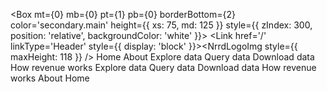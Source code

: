 <Box
  mt={0}
  mb={0}
  pt={1}
  pb={0}
  borderBottom={2}
  color='secondary.main'
  height={{ xs: 75, md: 125 }}
  style={{ zIndex: 300, position: 'relative', backgroundColor: 'white' }}>
  <Container maxWidth="lg">
    <Grid container>
      <Grid item xs={8} sm={4}>
        <Link href='/' linkType='Header' style={{ display: 'block' }}><NrrdLogoImg style={{ maxHeight: 118 }} /></Link>
      </Grid>
      <Hidden smDown>
        <Grid item sm={8}>
          <Grid container justify='flex-end'>
            <Box mt={1} mb={3.5}>
              <Link href='/' linkType='Header'>Home</Link>
              <Link href='/about' linkType='Header'>About</Link>
            </Box>
          </Grid>
          <Grid container justify='flex-end'>
            <Link href='/explore' linkType='Header'>Explore data</Link>
            <Link href='/query-data' linkType='Header'>Query data</Link>
            <Link href='/downloads' linkType='Header'>Download data</Link>
            <Link href='/how-revenue-works' linkType='Header'>How revenue works</Link>
          </Grid>
        </Grid>
      </Hidden>
      <Hidden mdUp>
        <Grid item xs={4} sm={8}>
          <Grid container justify='flex-end'>
            <MobileMenu>
              <Link href='/explore' linkType='Header'>Explore data</Link>
              <Link href='/query-data' linkType='Header'>Query data</Link>
              <Link href='/downloads' linkType='Header'>Download data</Link>
              <Link href='/how-revenue-works' linkType='Header'>How revenue works</Link>
              <Link href='/about' linkType='Header'>About</Link>
              <Link href='/' linkType='Header'>Home</Link>
            </MobileMenu>
          </Grid>
        </Grid>
      </Hidden>
    </Grid>
  </Container>
</Box>
